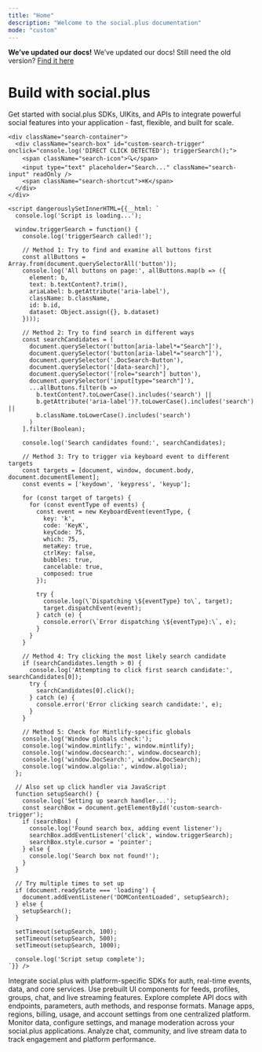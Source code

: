 ```yaml
---
title: "Home"
description: "Welcome to the social.plus documentation"
mode: "custom"
---
```


<div className="announcement-banner" role="region" aria-label="Documentation update notice">
  <span className="announcement-text">
    <strong className="announcement-lead">We’ve updated our docs!</strong>
    <span className="announcement-rest">We’ve updated our docs! Still need the old version? <a className="announcement-link" href="https://docs.social.plus" target="_blank" rel="noopener noreferrer">Find it here</a></span>
  </span>
</div>

<div className="hero-section">
  <div className="hero-content">
    <div className="hero-text">
      <h1 className="hero-title">Build with social.plus</h1>
      <p className="hero-description">
        Get started with social.plus SDKs, UIKits, and APIs to integrate powerful social features into 
        your application - fast, flexible, and built for scale.
      </p>
    </div>
    
    <div className="search-container">
      <div className="search-box" id="custom-search-trigger" onclick="console.log('DIRECT CLICK DETECTED'); triggerSearch();">
        <span className="search-icon">🔍</span>
        <input type="text" placeholder="Search..." className="search-input" readOnly />
        <span className="search-shortcut">⌘K</span>
      </div>
    </div>
    
    <script dangerouslySetInnerHTML={{__html: `
      console.log('Script is loading...');
      
      window.triggerSearch = function() {
        console.log('triggerSearch called!');
        
        // Method 1: Try to find and examine all buttons first
        const allButtons = Array.from(document.querySelectorAll('button'));
        console.log('All buttons on page:', allButtons.map(b => ({
          element: b,
          text: b.textContent?.trim(),
          ariaLabel: b.getAttribute('aria-label'),
          className: b.className,
          id: b.id,
          dataset: Object.assign({}, b.dataset)
        })));
        
        // Method 2: Try to find search in different ways
        const searchCandidates = [
          document.querySelector('button[aria-label*="Search"]'),
          document.querySelector('button[aria-label*="search"]'),
          document.querySelector('.DocSearch-Button'),
          document.querySelector('[data-search]'),
          document.querySelector('[role="search"] button'),
          document.querySelector('input[type="search"]'),
          ...allButtons.filter(b => 
            b.textContent?.toLowerCase().includes('search') ||
            b.getAttribute('aria-label')?.toLowerCase().includes('search') ||
            b.className.toLowerCase().includes('search')
          )
        ].filter(Boolean);
        
        console.log('Search candidates found:', searchCandidates);
        
        // Method 3: Try to trigger via keyboard event to different targets
        const targets = [document, window, document.body, document.documentElement];
        const events = ['keydown', 'keypress', 'keyup'];
        
        for (const target of targets) {
          for (const eventType of events) {
            const event = new KeyboardEvent(eventType, {
              key: 'k',
              code: 'KeyK',
              keyCode: 75,
              which: 75,
              metaKey: true,
              ctrlKey: false,
              bubbles: true,
              cancelable: true,
              composed: true
            });
            
            try {
              console.log(\`Dispatching \${eventType} to\`, target);
              target.dispatchEvent(event);
            } catch (e) {
              console.error(\`Error dispatching \${eventType}:\`, e);
            }
          }
        }
        
        // Method 4: Try clicking the most likely search candidate
        if (searchCandidates.length > 0) {
          console.log('Attempting to click first search candidate:', searchCandidates[0]);
          try {
            searchCandidates[0].click();
          } catch (e) {
            console.error('Error clicking search candidate:', e);
          }
        }
        
        // Method 5: Check for Mintlify-specific globals
        console.log('Window globals check:');
        console.log('window.mintlify:', window.mintlify);
        console.log('window.docsearch:', window.docsearch);
        console.log('window.DocSearch:', window.DocSearch);
        console.log('window.algolia:', window.algolia);
      };
      
      // Also set up click handler via JavaScript
      function setupSearch() {
        console.log('Setting up search handler...');
        const searchBox = document.getElementById('custom-search-trigger');
        if (searchBox) {
          console.log('Found search box, adding event listener');
          searchBox.addEventListener('click', window.triggerSearch);
          searchBox.style.cursor = 'pointer';
        } else {
          console.log('Search box not found!');
        }
      }
      
      // Try multiple times to set up
      if (document.readyState === 'loading') {
        document.addEventListener('DOMContentLoaded', setupSearch);
      } else {
        setupSearch();
      }
      
      setTimeout(setupSearch, 100);
      setTimeout(setupSearch, 500);
      setTimeout(setupSearch, 1000);
      
      console.log('Script setup complete');
    `}} />
  
  <div className="cards-section">
    <CardGroup cols={3}>
    <Card title="SDKs" icon="layer-plus" href="/social-plus-sdk/overview">
      Integrate social.plus with platform-specific SDKs for auth, real-time events, data, and 
      core services.
    </Card>
    <Card title="UIKits" icon="bring-forward" href="/uikit/overview">
      Use prebuilt UI components for feeds, profiles, groups, chat, and live streaming features.
    </Card>
  <Card title="API Reference" icon="code" href="/analytics-and-moderation/social+-apis-and-services/README">
      Explore complete API docs with endpoints, parameters, auth methods, and response formats.
    </Card>
  <Card title="Admin Portal" icon="sidebar" href="/analytics-and-moderation/social+-portal/README">
      Manage apps, regions, billing, usage, and account settings from one centralized platform.
    </Card>
    <Card title="Admin Console & Moderation" icon="sliders" href="/analytics-and-moderation/console/overview/">
      Monitor data, configure settings, and manage moderation across your social.plus applications.
    </Card>
    <Card title="Analytics Dashboard" icon="chart-waterfall" href="/analytics-and-moderation/social+-portal/dashboard/README">
      Analyze chat, community, and live stream data to track engagement and platform performance.
    </Card>
  </CardGroup>
  </div>

  </div>
</div>

